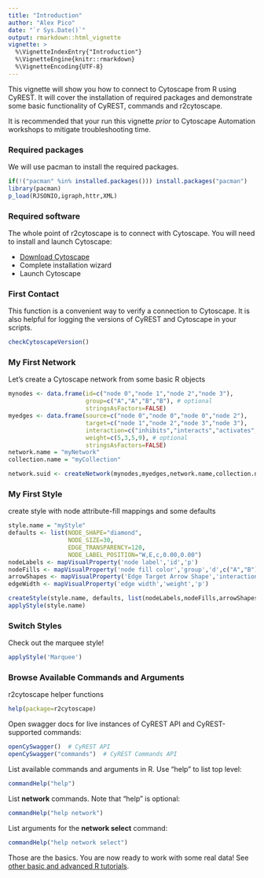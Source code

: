 ```yaml
---
title: "Introduction"
author: "Alex Pico"
date: "`r Sys.Date()`"
output: rmarkdown::html_vignette
vignette: >
  %\VignetteIndexEntry{"Introduction"}
  %\VignetteEngine{knitr::rmarkdown}
  %\VignetteEncoding{UTF-8}
---
```


This vignette will show you how to connect to Cytoscape from R using CyREST.  It will cover the installation of required packages and demonstrate some basic functionality of CyREST, commands and r2cytoscape.

It is recommended that your run this vignette *prior* to Cytoscape Automation workshops to mitigate troubleshooting time.

### Required packages
We will use pacman to install the required packages.
```r
if(!("pacman" %in% installed.packages())) install.packages("pacman")
library(pacman)
p_load(RJSONIO,igraph,httr,XML)
```

### Required software
The whole point of r2cytoscape is to connect with Cytoscape. You will need to install and launch Cytoscape: 

* [Download Cytoscape](http://www.cytoscape.org/download.php) 
* Complete installation wizard
* Launch Cytoscape 

### First Contact
This function is a convenient way to verify a connection to Cytoscape. It is also helpful for logging the versions of CyREST and Cytoscape in your scripts.

```r
checkCytoscapeVersion()
```

### My First Network
Let's create a Cytoscape network from some basic R objects
```r
mynodes <- data.frame(id=c("node 0","node 1","node 2","node 3"), 
                      group=c("A","A","B","B"), # optional
                      stringsAsFactors=FALSE)
myedges <- data.frame(source=c("node 0","node 0","node 0","node 2"), 
                      target=c("node 1","node 2","node 3","node 3"),
                      interaction=c("inhibits","interacts","activates","interacts"),  # optional
                      weight=c(5,3,5,9), # optional
                      stringsAsFactors=FALSE)
network.name = "myNetwork"
collection.name = "myCollection"

network.suid <- createNetwork(mynodes,myedges,network.name,collection.name)
```

### My First Style
create style with node attribute-fill mappings and some defaults
```r
style.name = "myStyle"
defaults <- list(NODE_SHAPE="diamond",
                 NODE_SIZE=30,
                 EDGE_TRANSPARENCY=120,
                 NODE_LABEL_POSITION="W,E,c,0.00,0.00")
nodeLabels <- mapVisualProperty('node label','id','p')
nodeFills <- mapVisualProperty('node fill color','group','d',c("A","B"), c("#FF9900","#66AAAA"))
arrowShapes <- mapVisualProperty('Edge Target Arrow Shape','interaction','d',c("activates","inhibits","interacts"),c("Arrow","T","None"))
edgeWidth <- mapVisualProperty('edge width','weight','p')

createStyle(style.name, defaults, list(nodeLabels,nodeFills,arrowShapes,edgeWidth))
applyStyle(style.name)
```

### Switch Styles
Check out the marquee style!
```r
applyStyle('Marquee')
```

### Browse Available Commands and Arguments
r2cytoscape helper functions
```r
help(package=r2cytoscape)
```

Open swagger docs for live instances of CyREST API and CyREST-supported commands:
```r
openCySwagger()  # CyREST API
openCySwagger("commands")  # CyREST Commands API
```

List available commands and arguments in R. Use "help" to list top level:
```r
commandHelp("help")  
```

List **network** commands. Note that "help" is optional:
```r
commandHelp("help network")  
```

List arguments for the **network select** command:
```r
commandHelp("help network select") 
```

Those are the basics. You are now ready to work with some real data! See [other basic and advanced R tutorials](https://github.com/cytoscape/cytoscape-automation/tree/master/for-scripters/R).
